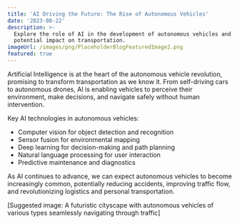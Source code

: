 ```yaml
---
title: 'AI Driving the Future: The Rise of Autonomous Vehicles'
date: '2023-08-22'
description: >-
  Explore the role of AI in the development of autonomous vehicles and its
  potential impact on transportation.
imageUrl: /images/png/PlaceholderBlogFeaturedImage2.png
featured: true
---
```


Artificial Intelligence is at the heart of the autonomous vehicle revolution, promising to transform transportation as we know it. From self-driving cars to autonomous drones, AI is enabling vehicles to perceive their environment, make decisions, and navigate safely without human intervention.

Key AI technologies in autonomous vehicles:

- Computer vision for object detection and recognition
- Sensor fusion for environmental mapping
- Deep learning for decision-making and path planning
- Natural language processing for user interaction
- Predictive maintenance and diagnostics

As AI continues to advance, we can expect autonomous vehicles to become increasingly common, potentially reducing accidents, improving traffic flow, and revolutionizing logistics and personal transportation.

[Suggested image: A futuristic cityscape with autonomous vehicles of various types seamlessly navigating through traffic]

